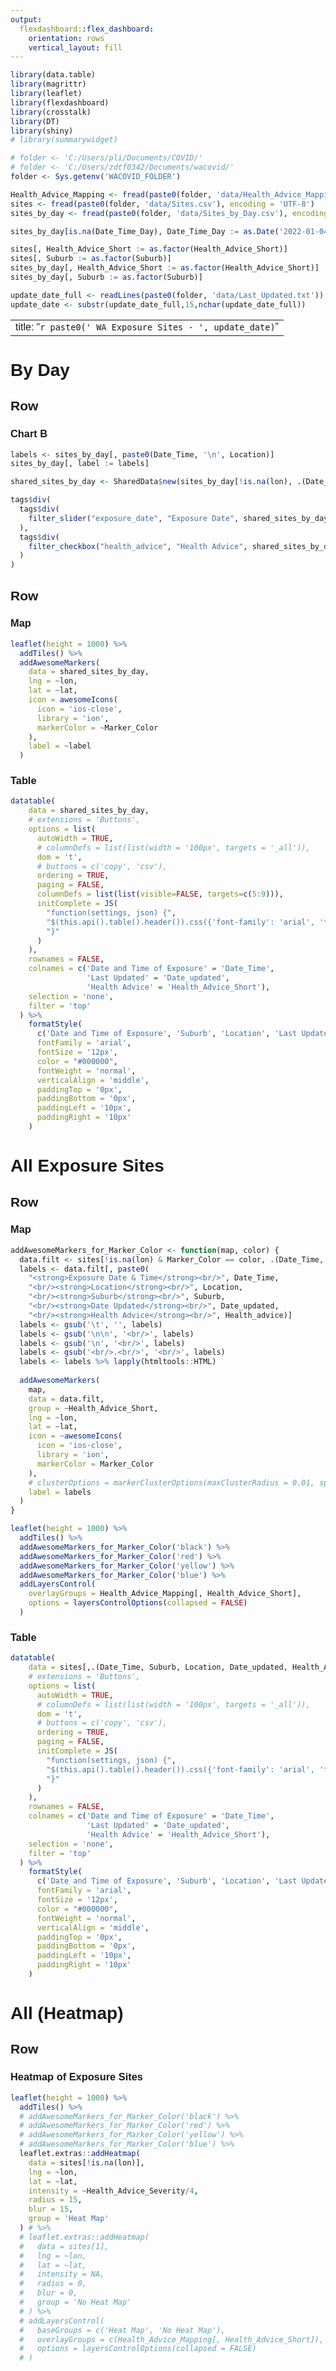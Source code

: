 ```yaml
---
output: 
  flexdashboard::flex_dashboard:
    orientation: rows
    vertical_layout: fill
---
```

<!-- Adjusting Font Type for Styles to Arial -->
<style type="text/css">

body{ /* Normal  */
  font-family: Arial, Helvetica, sans-serif;
  }
td {  /* Table  */
  font-family: Arial, Helvetica, sans-serif;
}
h1.title {
  font-family: Arial, Helvetica, sans-serif;
}
h1 { /* Header 1 */
  font-family: Arial, Helvetica, sans-serif;
}
h2 { /* Header 2 */
  font-family: Arial, Helvetica, sans-serif;
}
h3 { /* Header 3 */
  font-family: Arial, Helvetica, sans-serif;
}
p {
  display: inline
}
.dataTables_scrollBody {
    max-height: 100% !important;
}
</style>

```r
library(data.table)
library(magrittr)
library(leaflet)
library(flexdashboard)
library(crosstalk)
library(DT)
library(shiny)
# library(summarywidget)

# folder <- 'C:/Users/pli/Documents/COVID/'
# folder <- 'C:/Users/zdtf0342/Documents/wacovid/'
folder <- Sys.getenv('WACOVID_FOLDER')

Health_Advice_Mapping <- fread(paste0(folder, 'data/Health_Advice_Mapping.csv'), encoding = 'UTF-8')
sites <- fread(paste0(folder, 'data/Sites.csv'), encoding = 'UTF-8')
sites_by_day <- fread(paste0(folder, 'data/Sites_by_Day.csv'), encoding = 'UTF-8')

sites_by_day[is.na(Date_Time_Day), Date_Time_Day := as.Date('2022-01-04')]

sites[, Health_Advice_Short := as.factor(Health_Advice_Short)]
sites[, Suburb := as.factor(Suburb)]
sites_by_day[, Health_Advice_Short := as.factor(Health_Advice_Short)]
sites_by_day[, Suburb := as.factor(Suburb)]

update_date_full <- readLines(paste0(folder, 'data/Last_Updated.txt'))
update_date <- substr(update_date_full,15,nchar(update_date_full))
```

---
title: "`r paste0(' WA Exposure Sites - ', update_date)`"
---

By Day
======================================================================

Row {data-height=200}
-----------------------------------------------------------------------

### Chart B {.no-title}

```r
labels <- sites_by_day[, paste0(Date_Time, '\n', Location)]
sites_by_day[, label := labels]

shared_sites_by_day <- SharedData$new(sites_by_day[!is.na(lon), .(Date_Time, Suburb, Location, Date_updated, Health_Advice_Short, Date_Time_Day, lon, lat, Marker_Color, label)])

tags$div(
  tags$div(
    filter_slider("exposure_date", "Exposure Date", shared_sites_by_day, ~Date_Time_Day, step = 1, width = "100%")
  ),
  tags$div(
    filter_checkbox("health_advice", "Health Advice", shared_sites_by_day, ~Health_Advice_Short, inline = TRUE)
  )
)
```


Row {data-height=800 .tabset}
-----------------------------------------------------------------------

### Map 

```r

leaflet(height = 1000) %>%
  addTiles() %>%
  addAwesomeMarkers(
    data = shared_sites_by_day,
    lng = ~lon,
    lat = ~lat,
    icon = awesomeIcons(
      icon = 'ios-close',
      library = 'ion',
      markerColor = ~Marker_Color
    ),
    label = ~label
  )
```


### Table

```r
datatable(
    data = shared_sites_by_day,
    # extensions = 'Buttons',
    options = list(
      autoWidth = TRUE,
      # columnDefs = list(list(width = '100px', targets = '_all')),
      dom = 't',
      # buttons = c('copy', 'csv'),
      ordering = TRUE,
      paging = FALSE,
      columnDefs = list(list(visible=FALSE, targets=c(5:9))),
      initComplete = JS(
        "function(settings, json) {",
        "$(this.api().table().header()).css({'font-family': 'arial', 'font-size': '12px', 'text-align': 'center','vertical-align': 'middle','padding-top': '0px','padding-bottom': '0px','padding-left': '0px','padding-right': '0px'});",
        "}"
      )
    ),
    rownames = FALSE, 
    colnames = c('Date and Time of Exposure' = 'Date_Time',
                 'Last Updated' = 'Date_updated',
                 'Health Advice' = 'Health_Advice_Short'),
    selection = 'none',
    filter = 'top'
  ) %>%
    formatStyle(
      c('Date and Time of Exposure', 'Suburb', 'Location', 'Last Updated', 'Health Advice'),
      fontFamily = 'arial',
      fontSize = '12px',
      color = "#000000",
      fontWeight = 'normal',
      verticalAlign = 'middle',
      paddingTop = '0px',
      paddingBottom = '0px',
      paddingLeft = '10px',
      paddingRight = '10px'
    )
```



All Exposure Sites
======================================================================

Row {data-width=1000 .tabset}
-----------------------------------------------------------------------

### Map

```r
addAwesomeMarkers_for_Marker_Color <- function(map, color) {
  data.filt <- sites[!is.na(lon) & Marker_Color == color, .(Date_Time, Location, Suburb, Date_updated, Health_advice, Health_Advice_Short, Marker_Color, lon, lat)]
  labels <- data.filt[, paste0(
    "<strong>Exposure Date & Time</strong><br/>", Date_Time,
    "<br/><strong>Location</strong><br/>", Location,
    "<br/><strong>Suburb</strong><br/>", Suburb,
    "<br/><strong>Date Updated</strong><br/>", Date_updated,
    "<br/><strong>Health Advice</strong><br/>", Health_advice)]
  labels <- gsub('\t', '', labels)
  labels <- gsub('\n\n', '<br/>', labels)
  labels <- gsub('\n', '<br/>', labels)
  labels <- gsub('<br/>.<br/>', '<br/>', labels)
  labels <- labels %>% lapply(htmltools::HTML)
  
  addAwesomeMarkers(
    map,
    data = data.filt,
    group = ~Health_Advice_Short,
    lng = ~lon,
    lat = ~lat,
    icon = ~awesomeIcons(
      icon = 'ios-close',
      library = 'ion',
      markerColor = Marker_Color
    ),
    # clusterOptions = markerClusterOptions(maxClusterRadius = 0.01, spiderfyDistanceMultiplier = 1.5),
    label = labels
  )
}

leaflet(height = 1000) %>%
  addTiles() %>%
  addAwesomeMarkers_for_Marker_Color('black') %>%
  addAwesomeMarkers_for_Marker_Color('red') %>%
  addAwesomeMarkers_for_Marker_Color('yellow') %>%
  addAwesomeMarkers_for_Marker_Color('blue') %>%
  addLayersControl(
    overlayGroups = Health_Advice_Mapping[, Health_Advice_Short],
    options = layersControlOptions(collapsed = FALSE)
  )
```

### Table

```r
datatable(
    data = sites[,.(Date_Time, Suburb, Location, Date_updated, Health_Advice_Short)],
    # extensions = 'Buttons',
    options = list(
      autoWidth = TRUE,
      # columnDefs = list(list(width = '100px', targets = '_all')),
      dom = 't',
      # buttons = c('copy', 'csv'),
      ordering = TRUE,
      paging = FALSE,
      initComplete = JS(
        "function(settings, json) {",
        "$(this.api().table().header()).css({'font-family': 'arial', 'font-size': '12px', 'text-align': 'center','vertical-align': 'middle','padding-top': '0px','padding-bottom': '0px','padding-left': '0px','padding-right': '0px'});",
        "}"
      )
    ),
    rownames = FALSE,
    colnames = c('Date and Time of Exposure' = 'Date_Time',
                 'Last Updated' = 'Date_updated',
                 'Health Advice' = 'Health_Advice_Short'),
    selection = 'none',
    filter = 'top'
  ) %>%
    formatStyle(
      c('Date and Time of Exposure', 'Suburb', 'Location', 'Last Updated', 'Health Advice'),
      fontFamily = 'arial',
      fontSize = '12px',
      color = "#000000",
      fontWeight = 'normal',
      verticalAlign = 'middle',
      paddingTop = '0px',
      paddingBottom = '0px',
      paddingLeft = '10px',
      paddingRight = '10px'
    )
```


All (Heatmap)
======================================================================

Row {data-width=1000}
-----------------------------------------------------------------------

### Heatmap of Exposure Sites

```r
leaflet(height = 1000) %>%
  addTiles() %>%
  # addAwesomeMarkers_for_Marker_Color('black') %>%
  # addAwesomeMarkers_for_Marker_Color('red') %>%
  # addAwesomeMarkers_for_Marker_Color('yellow') %>%
  # addAwesomeMarkers_for_Marker_Color('blue') %>%
  leaflet.extras::addHeatmap(
    data = sites[!is.na(lon)],
    lng = ~lon,
    lat = ~lat,
    intensity = ~Health_Advice_Severity/4,
    radius = 15,
    blur = 15,
    group = 'Heat Map'
  ) # %>%
  # leaflet.extras::addHeatmap(
  #   data = sites[1],
  #   lng = ~lon,
  #   lat = ~lat,
  #   intensity = NA,
  #   radius = 0,
  #   blur = 0,
  #   group = 'No Heat Map'
  # ) %>%
  # addLayersControl(
  #   baseGroups = c('Heat Map', 'No Heat Map'),
  #   overlayGroups = c(Health_Advice_Mapping[, Health_Advice_Short]),
  #   options = layersControlOptions(collapsed = FALSE)
  # )
```


